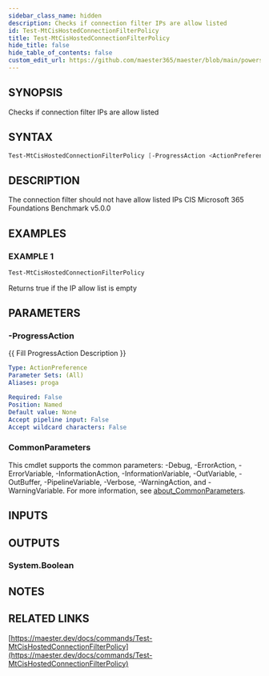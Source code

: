 ```yaml
---
sidebar_class_name: hidden
description: Checks if connection filter IPs are allow listed
id: Test-MtCisHostedConnectionFilterPolicy
title: Test-MtCisHostedConnectionFilterPolicy
hide_title: false
hide_table_of_contents: false
custom_edit_url: https://github.com/maester365/maester/blob/main/powershell/public/Test-MtCisHostedConnectionFilterPolicy.ps1
---
```


## SYNOPSIS

Checks if connection filter IPs are allow listed

## SYNTAX

```powershell
Test-MtCisHostedConnectionFilterPolicy [-ProgressAction <ActionPreference>] [<CommonParameters>]
```

## DESCRIPTION

The connection filter should not have allow listed IPs
CIS Microsoft 365 Foundations Benchmark v5.0.0

## EXAMPLES

### EXAMPLE 1

```powershell
Test-MtCisHostedConnectionFilterPolicy
```

Returns true if the IP allow list is empty

## PARAMETERS

### -ProgressAction

\{\{ Fill ProgressAction Description \}\}

```yaml
Type: ActionPreference
Parameter Sets: (All)
Aliases: proga

Required: False
Position: Named
Default value: None
Accept pipeline input: False
Accept wildcard characters: False
```

### CommonParameters

This cmdlet supports the common parameters: -Debug, -ErrorAction, -ErrorVariable, -InformationAction, -InformationVariable, -OutVariable, -OutBuffer, -PipelineVariable, -Verbose, -WarningAction, and -WarningVariable. For more information, see [about_CommonParameters](http://go.microsoft.com/fwlink/?LinkID=113216).

## INPUTS

## OUTPUTS

### System.Boolean

## NOTES

## RELATED LINKS

[https://maester.dev/docs/commands/Test-MtCisHostedConnectionFilterPolicy](https://maester.dev/docs/commands/Test-MtCisHostedConnectionFilterPolicy)
